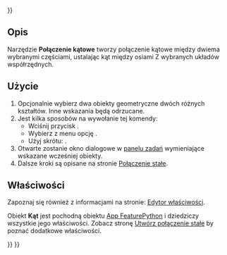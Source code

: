 <languages/>
{{UnfinishedDocu{{#translation:}}}}

{{Docnav/pl
|[[Assembly_CreateJointPerpendicular/pl|Utwórz połączenie prostopadłe]]
|[[Assembly_CreateJointRackPinion/pl|Utwórz połączenie zębatki i koła zębatego]]
|[[Assembly_Workbench/pl|środowisko pracy Złożenie]]
|IconL=Assembly_CreateJointPerpendicular.svg
|IconR=Assembly_CreateJointRackPinion.svg
|IconC=Workbench_Assembly.svg
}}

{{GuiCommand/pl
|Name=Assembly CreateJointAngle
|Name/pl=Złożenie: Połączenie kątowe
|MenuLocation=Złożenie → Połączenie kątowe
|Workbenches=[[Assembly_Workbench/pl|Złożenie]]
|Shortcut={{KEY|X}}
|Version=1.0
|SeeAlso=
}}

<span id="Description"></span>
==Opis==

Narzędzie '''Połączenie kątowe''' tworzy połączenie kątowe między dwiema wybranymi częściami, ustalając kąt między osiami Z wybranych układów współrzędnych.

<span id="Usage"></span>
==Użycie==

# Opcjonalnie wybierz dwa obiekty geometryczne dwóch różnych kształtów. Inne wskazania będą odrzucane.
# Jest kilka sposobów na wywołanie tej komendy:
#* Wciśnij przycisk {{Button|[[Image:Assembly_CreateJointAngle.svg|16px]] [[Assembly_CreateJointAngle/pl|Połączenie kątowe]]}}.
#* Wybierz z menu opcję {{MenuCommand|Złożenie → [[Image:Assembly_CreateJointAngle.svg|16px]] Połączenie kątowe}}.
#* Użyj skrótu: {{KEY|X}}.
# Otwarte zostanie okno dialogowe w [[Task_panel/pl|panelu zadań]] wymieniające wskazane wcześniej obiekty.
# Dalsze kroki są opisane na stronie [[Assembly_CreateJointFixed/pl#Użycie|Połączenie stałe]].

<span id="Properties"></span>
==Właściwości==

Zapoznaj się również z informacjami na stronie: [[Property_editor/pl|Edytor właściwości]].

Obiekt '''Kąt''' jest pochodną obiektu [[App_FeaturePython|App FeaturePython]] i dziedziczy wszystkie jego właściwości. Zobacz stronę [[Assembly_CreateJointFixed/pl#Właściwości|Utwórz połączenie stałe]] by poznać dodatkowe właściwości.


{{Docnav/pl
|[[Assembly_CreateJointPerpendicular/pl|Utwórz połączenie prostopadłe]]
|[[Assembly_CreateJointRackPinion/pl|Utwórz połączenie zębatki i koła zębatego]]
|[[Assembly_Workbench/pl|środowisko pracy Złożenie]]
|IconL=Assembly_CreateJointPerpendicular.svg
|IconR=Assembly_CreateJointRackPinion.svg
|IconC=Workbench_Assembly.svg
}}

{{Assembly_Tools_navi{{#translation:}}}}
{{Userdocnavi{{#translation:}}}}